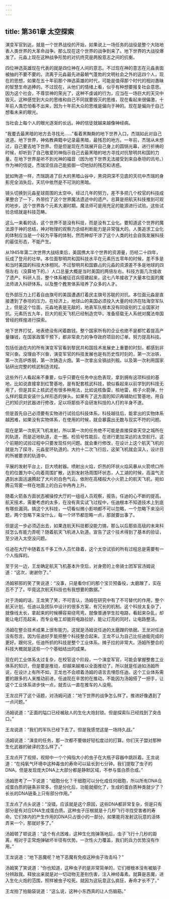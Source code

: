 ```yaml
---
---
---
```

title: 第361章 太空探索
---



演变军官到达，就是一个世界战役的开始，如果说上一场任务的战役是整个大陆地表人类世界的大革命战争。那么现在这个世界的战争到来了。地下世界的大战役爆发了。元淼上现在这种战争形势的对抗终究是两股意志之间的抗衡。

四位神选英雄现在代表的就是四位神在人间的意志。不过现在神的意志在元淼表面被抽的不要不要的。流离于元淼最先进最朝气蓬勃的文明社会之外的这四个人，现在的思想，如果在五十年前那个神选英雄的时代，可能是值得那个时代的相对愚昧的智慧生命追捧的。不过现在，从他们的情绪上看，似乎有种想要报复社会意思。因为这个社会，不尊崇神的荣光了，这种不虔诚的行为，应当在一场巨大的天灾中毁灭。这种感觉到大众的思维和自己不同就要毁灭的思维，现在看起来很偏激，十年前人类恐怕看不出来，因为十年前大众的思维是偏向于神的。现在是偏向于自己想看未来的眼光。

当社会上每个人的眼光逐渐的长远。神的信徒就越来越像神经病。

“我要去最黑暗的地方去寻找光……”看着黑黝黝的地下世界入口，杰瑞如此对自己说道。地下世界，神佑教典籍中记录最黑暗，最残忍的地方。一年前，杰瑞从未想过，自己要去地下世界。但是但是现在杰瑞展开自己身上的圆锅光幕，进行祈祷的时候，却听到了自己敬爱的神指示自己去最黑暗的地方寻找对抗黎明共和国的力量。在地下世界是听不到光神的福音（因为地下世界无法接受到来自泰坦的讯号。）作为神的信徒，杰瑞坚信自己能抵御一切地狱的残忍和诱惑。

犹如殉道一样，杰瑞跳进了巨大的黑暗山谷中，黑洞洞深不见底的天坑中杰瑞的身影完全消失后，天坑中依然是不可测的黑暗。

镜头切换到元淼星球周围的太空中。经过几年的努力，差不多把几个校官的科技成果整合了一下，外带捡了这个世界魔法遗迹中的遗产。总算是把航天科技推到可观的地步。这个世界各个元素大潮时期，魔法师可是用充足的能源进行试验。这些试验总结就是科技范畴。

这么一来看的话，这个世界不是没有科技，而是没有工业化。要知道这个世界的魔法源于神的总结，神对物理的观察力总结判断能力是非常强大的。人类追求工业化的体制应当是一个较为平等的体制，然而神却干涉了这个人类的社会自我发展科技的最佳形态，不能产生。

从1945年第二次世界大战结束后，美国携大半个世界的资源量，历经二十四年，玩成了登月的壮举。本位面黎明共和国科技水平在元素历五零年的时候，差不多是和当时美国的科技大体相同。不过黎明共和国霸占的元淼的资源差不多是地球的四倍左右（没算地下的。）人口总量大概是当时美国的两倍左右。科技方面几次接收了遗产。科研人员，整个体系被征召兵搭建起来，这七八年接收了大量本位面的魔法师进入科研体系。以及整个教育体系培养了众多的人才。

在外部压力上打着自由旗号的美国遭遇打着民主旗号苏联的对抗。本位面元淼是直接遭到了泰坦的压力。在经济上，地球山的美国必须投入大量的经济在陆海空军队上，但是这个位面，元淼地表是无敌的，地表军队根本没有同级别的工业国家对抗。元素历五九年，巨大的航天飞机已经制造完毕。准备搭载无人系统对魔法帝国曾经的辉煌进行探索。

地下世界打仗，地表绝没有闲着数钱。整个国家所有的企业也绝不是都忙着提高产量赚钱，在国家政策干预下，都非常卖力的争夺政府项目的订单。努力提高科技。

包括任迪在内的所有演变军官看到黎民共和国技术发展史上重要的时刻，都感到非常兴奋。没理由不兴奋，演变军官的科技发展也是有历史性时刻的，第一次冶铁，第一次高炉炼钢，第一次铸造火炮。第一次拿出全钢战列舰。以及第一次利用国家钻研出完整的核武制造流程。

这些外行人看起来不重要，似乎只要在任务中出色表现，拿到拥有这项科技的基地，比如说直接拿到红警基地，是有配套核武科技，貌似看起来以前学到的科技无用了，但是其实上核武还有很多种用法，比如说核鱼雷，核地雷，核子火箭弹，什么样的载具安装什么样形态的弹头。如果有了这方面的知识再辅助红警基地，用自己的知识对武器进行修改，足以将那些不会研发科技的人打的半身不遂。

但是首先自己必须要有实物进行试验后科技体系。科技越往后，能拿出的实物体系越困难，如果没有实物体系，在使用的时候，就会暴露出无数与现实不符的问题。

现在是第一次航天飞机发射，所以第一次的任务绝不可能是直接探查天空之城所在的轨道，而是近地轨道，走一圈。检验号性能后，在进行更加深远的太空航行。这个前期的试验过程中只要发现任何问题。就会重行修改，在设计上这个航天飞机的就是为了探寻，元淼星环轨道的。大约十二次飞行后，这架飞机就会深入，设计目的所被要求的轨道中。

平展的发射平台上，巨大喷射器。喷射出火焰，炽热的环状火焰风暴从火箭喷口所在的位置为中心向着周围扩散，达到发射场周围环状态，人工湖的时候，高温气流遇到水面迅速腾起了大片的白色气云。依附在高楼般大小火箭上的航天飞机，宛如腾云驾雾一样在地面上的白云中冉冉上升。

随着火箭各方面状态被操控大厅的一组组人员观察，报告。任迪的心不断的提高。航天技术，需要考虑的太多，在没有真实试飞过程中，任迪根本不知道技术上到底有哪些漏洞。搞这个大科技，一切看似微小影响都不可以忽略，一个忽略下来没问题，两个忽略下来没什么，每一个环节都忽略一点，那就要出事了。

但是这一步必须迈出去，如果连航天科技都没能力搞，那么以后那些高级的未来科技怎么有能力弄呢？随着航天飞机进入轨道。宣告了这个技术得到了基本的验证，至少进入太空没问题。

任迪在大厅中随着五千多工作人员忙碌着，这个太空试验的所有过程总是需要有一个人指挥的。

至于另一边，王龙确定航天飞机基本升空后，对身旁的上帝骑士团军官汤姆说道：“这次，谢谢你了。”

汤姆邪邪的笑了笑说道：“没事，只是看你们的那个宝贝预备役，太磨蹭了，实在忍不了了。毕竟这次航天科技也有我想要的数据。”

对于汤姆的话，王龙笑了笑，不可否认，汤姆在研究中有了不可替代的作用，整个航天计划，任迪以及团队中设计的很多方案，有冗长的机制。这个科技太复杂了，就像线太长，拿起来的时候横容易绕弯弯。就像普通学生拉电路，看起来杂乱，却能让电灯亮起来，而专业电工却能将电路拉好，能让灯亮的同时，让电路整洁。

汤姆在整合技术成果上很有能力。这就是汤姆说任迪的太磨蹭的依据。王龙对任迪没有怨言。因为任迪好歹能把整个科技整合起来。王龙不认为自己比任迪能完成的更好。跟何况，任迪所抓的科技是整个工业体系。摊子拉的非常大。汤姆所整合的科技大概就是这些一个个基础结出的成果。

现在的工业体系太过复杂，在校官这个阶段，一个演变军官，可能会掌握整套工业体系的知识，但是要是推动，却越来越难以全面推动了。所以就是任迪如汤姆所说，在设计上有所不如，王龙也不会顺着汤姆的语言去埋怨任迪。这个工业体系需要的跟多的人来推动前进，任迪现在辛苦的在推动，不能因为汤姆搭了一把手，让这个工业体系进步快一点，就否认一直在推车的人没用。

王龙岔开了这个话题，对汤姆问道：“地下世界的战争怎么样了。推进好像遇到了一点问题。”

汤姆说道：“正面的隘口已经被敌人的生化大炮封锁。但是探索队已经找到了突击口。”

王龙说道：“我们的军队已经下去了。但是我感觉这是一场持久战。”

汤姆说道：“演变的任务，那一次都不要做好轻松度过的打算。你们天子盟对那种生化武器的破译的怎么样了。”

王龙点开了视频，视频中一个个拇指大小的虫子在大瓶子容器中跳跃着。王龙说道：“在纯氧气环境中这种毒虫的寿命可以延长到七分钟。我们提取了虫子的DNA，但是发现庞大DNA上大部分都是静默区域，不参与蛋白质合成。”

汤姆思考了一下说道：“细胞分化？干细胞可以分化成任何细胞，所以所有DNA合成蛋白质的链条非常多。但是分化后，功能就细化了，生成的蛋白质种类就少了？长长的DNA链条上只有部分作用。”

王龙点了点头说道：“没错，应该就是这个原因，这些DNA都非常复杂，但是只有部分是有对应DNA生成蛋白质。这种虫子压根就是十几秒飞行寻找受害者的寿命。它们体内的产生作用的DNA只占很小的一部分。如果能将发射这玩意的活体弄来一个，那就好多了。”

汤姆顿了顿说道：“这个有点困难，这种生化炮弹落地后，虫子飞行十几秒的距离，相对于正常炮弹破坏半径有优势。一次性火力覆盖，我们的兵力优势没有作用。”

王龙说道：“地下恶魔呢？地下恶魔有免疫这种虫子攻击吗？”

汤姆笑了笑说道：“你也知道，这种虫子的是非常简单的，它们根根本没有被脑子分辨敌我。释放出来就是对一切动物无差别伤害，注入神经毒素。就算是恶魔，进入生化火炮的范围，照样被虫子咬死。就因为这玩意这么疯狂，寿命才长不了。”

王龙拍了拍脑袋说道：“这么说，这种小东西真的让人伤脑筋。”